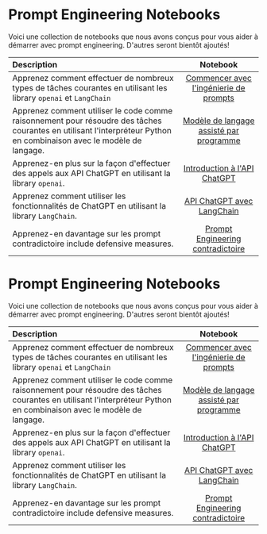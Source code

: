 # Prompt Engineering Notebooks

Voici une collection de notebooks que nous avons conçus pour vous aider à démarrer avec prompt engineering. D'autres seront bientôt ajoutés!

| Description   | Notebook   | 
| :------------ | :---------: | 
|Apprenez comment effectuer de nombreux types de tâches courantes en utilisant les library `openai` et `LangChain`|[Commencer avec l'ingénierie de prompts](https://github.com/dair-ai/Prompt-Engineering-Guide/blob/main/notebooks/pe-lecture.ipynb)|
|Apprenez comment utiliser le code comme raisonnement pour résoudre des tâches courantes en utilisant l'interpréteur Python en combinaison avec le modèle de langage.|[Modèle de langage assisté par programme](https://github.com/dair-ai/Prompt-Engineering-Guide/blob/main/notebooks/pe-pal.ipynb)|
|Apprenez-en plus sur la façon d'effectuer des appels aux API ChatGPT en utilisant la library `openai`.|[Introduction à l'API ChatGPT](https://github.com/dair-ai/Prompt-Engineering-Guide/blob/main/notebooks/pe-chatgpt-intro.ipynb)|
|Apprenez comment utiliser les fonctionnalités de ChatGPT en utilisant la library `LangChain`.|[API ChatGPT avec LangChain](https://github.com/dair-ai/Prompt-Engineering-Guide/blob/main/notebooks/pe-chatgpt-langchain.ipynb)|
|Apprenez-en davantage sur les prompt contradictoire include defensive measures.|[Prompt Engineering contradictoire](https://github.com/dair-ai/Prompt-Engineering-Guide/blob/main/notebooks/pe-chatgpt-adversarial.ipynb)|

# Prompt Engineering Notebooks

Voici une collection de notebooks que nous avons conçus pour vous aider à démarrer avec prompt engineering. D'autres seront bientôt ajoutés!

| Description   | Notebook   | 
| :------------ | :---------: | 
|Apprenez comment effectuer de nombreux types de tâches courantes en utilisant les library `openai` et `LangChain`|[Commencer avec l'ingénierie de prompts](https://github.com/AdamLeeN/Prompt-Engineering-Guide/blob/main/notebooks/pe-lecture.ipynb)|
|Apprenez comment utiliser le code comme raisonnement pour résoudre des tâches courantes en utilisant l'interpréteur Python en combinaison avec le modèle de langage.|[Modèle de langage assisté par programme](https://github.com/AdamLeeN/Prompt-Engineering-Guide/blob/main/notebooks/pe-pal.ipynb)|
|Apprenez-en plus sur la façon d'effectuer des appels aux API ChatGPT en utilisant la library `openai`.|[Introduction à l'API ChatGPT](https://github.com/AdamLeeN/Prompt-Engineering-Guide/blob/main/notebooks/pe-chatgpt-intro.ipynb)|
|Apprenez comment utiliser les fonctionnalités de ChatGPT en utilisant la library `LangChain`.|[API ChatGPT avec LangChain](https://github.com/AdamLeeN/Prompt-Engineering-Guide/blob/main/notebooks/pe-chatgpt-langchain.ipynb)|
|Apprenez-en davantage sur les prompt contradictoire include defensive measures.|[Prompt Engineering contradictoire](https://github.com/AdamLeeN/Prompt-Engineering-Guide/blob/main/notebooks/pe-chatgpt-adversarial.ipynb)|
